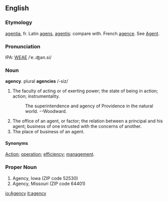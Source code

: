 ==English==
===Etymology===
[[agentia]], fr. Latin [[agens]], [[agentis]]: compare with. French [[agence]].  See [[Agent]].

===Pronunciation===
IPA: [[WEAE]] /ˈeː.ʤən.si/

===Noun===
'''agency'''.  plural '''agencies''' /-siz/

# The faculty of acting or of exerting power; the state of being in action; action; instrumentality.
#:    The superintendence and agency of Providence in the natural world. --Woodward.
# The office of an agent, or factor; the relation between a principal and his agent; business of one intrusted with the concerns of another.
# The place of business of an agent.

====Synonyms====
[[Action]]; [[operation]]; [[efficiency]]; [[management]].

===Proper Noun===
# Agency, Iowa (ZIP code 52530)
# Agency, Missouri (ZIP code 64401)

[[io:Agency]]
[[it:agency]]